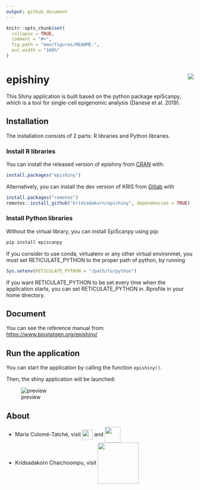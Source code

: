 ```yaml
---
output: github_document
---
```


<!-- README.md is generated from README.Rmd. Please edit that file -->

```r
knitr::opts_chunk$set(
  collapse = TRUE,
  comment = "#>",
  fig.path = "man/figures/README-",
  out.width = "100%"
)
```

# epishiny <img src="man/figures/epishiny_logo.png" align="right" />

<!-- badges: start -->
<!-- badges: end -->

This Shiny application is built based on the python package epiScanpy, which is 
a tool for single-cell epigenomic analysis (Danese et al. 2019).

## Installation

The installation consists of 2 parts: R libraries and Python libraries.

### Install R libraries
You can install the released version of epishiny from [CRAN](https://CRAN.R-project.org) with:

``` r
install.packages("epishiny")
```

Alternatively, you can install the dev version of KRIS from [Gitlab](https://github.com/kridsadakorn/epishiny) with
``` r
install.packages("remotes")
remotes::install_github("kridsadakorn/epishiny", dependencies = TRUE)
```

### Install Python libraries

Without the virtual library, you can install EpiScanpy using pip:

``` bash
pip install episcanpy
```

If you consider to use conda, virtualenv or any other virtual environmet, you
must set RETICULATE_PYTHON to the proper path of python, by running

``` r
Sys.setenv(RETICULATE_PYTHON = "/path/to/python")
```

If you want RETICULATE_PYTHON to be set every time when the application starts,
you can set RETICULATE_PYTHON in .Rprofile in your home directory.

## Document

You can see the reference manual from: [https://www.biostatgen.org/epishiny/](https://www.biostatgen.org/epishiny/)


## Run the application

You can start the application by calling the function `epishiny()`.


Then, the shiny application will be launched:

![preview](man/figures/README-fig-1.png)

## About

* Maria Colomé-Tatché, visit  <a href="https://www.professoren.tum.de/en/tum-junior-fellows/c/maria-colome-tatche" border=0 style="border:0; text-decoration:none; outline:none"><img width="28px" src="man/figures/tum_logo.png" align="center" /></a> and <a href="https://www.helmholtz-muenchen.de/icb/institute/staff/staff/ma/4876/index.html" border=0 style="border:0; text-decoration:none; outline:none"><img width="42px" src="man/figures/hmgu_logo.png" align="center" /></a><br />
* Kridsadakorn Chaichoompu, visit <a href="https://www.biostatgen.org/" border=0 style="border:0; text-decoration:none; outline:none"><img width="110px" src="man/figures/biostatgen_logo.png" align="center" /></a><br />
